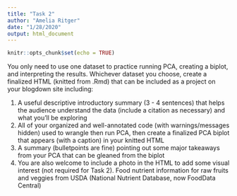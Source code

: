 ```yaml
---
title: "Task 2"
author: "Amelia Ritger"
date: "1/28/2020"
output: html_document
---
```


```r
knitr::opts_chunk$set(echo = TRUE)
```

You only need to use one dataset to practice running PCA, creating a biplot, and interpreting the results. Whichever dataset you choose, create a finalized HTML (knitted from .Rmd) that can be included as a project on your blogdown site including: 

1. A useful descriptive introductory summary (3 - 4 sentences) that helps the audience understand the data (include a citation as necessary) and what you’ll be exploring
2. All of your organized and well-annotated code (with warnings/messages hidden) used to wrangle then run PCA, then create a finalized PCA biplot that appears (with a caption) in your knitted HTML
3. A summary (bulletpoints are fine) pointing out some major takeaways from your PCA that can be gleaned from the biplot
4. You are also welcome to include a photo in the HTML to add some visual interest (not required for Task 2). 
Food nutrient information for raw fruits and veggies from USDA (National Nutrient Database, now FoodData Central)
